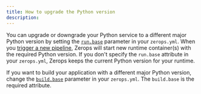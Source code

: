```yaml
---
title: How to upgrade the Python version
description:
---
```


You can upgrade or downgrade your Python service to a different major Python version by setting the <a href="/python/how-to/build-pipeline#base-1">`run.base`</a> parameter in your `zerops.yml`. When you [trigger a new pipeline](/python/how-to/trigger-pipeline), Zerops will start new runtime container(s) with the required Python version. If you don't specify the `run.base` attribute in your `zerops.yml`, Zerops keeps the current Python version for your runtime.

If you want to build your application with a different major Python version, change the <a href="/python/how-to/build-pipeline#base">`build.base`</a> parameter in your `zerops.yml`. The `build.base` is the required attribute.
